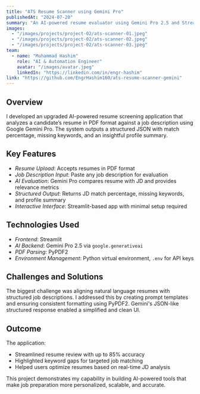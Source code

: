 ```yaml
---
title: "ATS Resume Scanner using Gemini Pro"
publishedAt: "2024-07-20"
summary: "An AI-powered resume evaluator using Gemini Pro 2.5 and Streamlit to analyze resumes against job descriptions and return structured scoring feedback."
images:
  - "/images/projects/project-02/ats-scanner-01.jpeg"
  - "/images/projects/project-02/ats-scanner-02.jpeg"
  - "/images/projects/project-02/ats-scanner-03.jpeg"
team:
  - name: "Muhammad Hashim"
    role: "AI & Automation Engineer"
    avatar: "/images/avatar.jpeg"
    linkedIn: "https://linkedin.com/in/engr-hashim"
link: "https://github.com/EngrHashim160/ats-resume-scanner-gemini"
---
```


## Overview

I developed an upgraded AI-powered resume screening application that analyzes a candidate’s resume in PDF format against a job description using Google Gemini Pro. The system outputs a structured JSON with match percentage, missing keywords, and an insightful profile summary.

## Key Features

- *Resume Upload*: Accepts resumes in PDF format
- *Job Description Input*: Paste any job description for evaluation
- *AI Evaluation*: Gemini Pro compares resume with JD and provides relevance metrics
- *Structured Output*: Returns JD match percentage, missing keywords, and profile summary
- *Interactive Interface*: Streamlit-based app with minimal setup required

## Technologies Used

- *Frontend*: Streamlit
- *AI Backend*: Gemini Pro 2.5 via `google.generativeai`
- *PDF Parsing*: PyPDF2
- *Environment Management*: Python virtual environment, `.env` for API keys

## Challenges and Solutions

The biggest challenge was aligning natural language resumes with structured job descriptions. I addressed this by creating prompt templates and ensuring consistent formatting using PyPDF2. Gemini's JSON-like structured response enabled a simplified and clean UI.

## Outcome

The application:
- Streamlined resume review with up to 85% accuracy
- Highlighted keyword gaps for targeted job matching
- Helped users optimize resumes based on real-time JD analysis

This project demonstrates my capability in building AI-powered tools that make job preparation more personalized, scalable, and accurate.